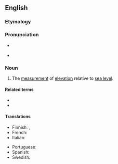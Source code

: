 ==English==
{{wikipedia}}

===Etymology===
{{confix|en|hypso|metry}}

===Pronunciation===
* {{a|UK}} {{IPA|en|/hɪpˈsɒm.ə.tɹi/}}
* {{a|US}} {{IPA|en|/hɪpˈsɑm.ə.tɹi/}}

===Noun===
{{en-noun|-}}

# The [[measurement]] of [[elevation]] relative to [[sea level]].

====Related terms====
* {{l|en|hypsometric}}
* {{l|en|hypsometer}}

====Translations====
{{trans-top|measurement of elevation relative to sea level}}
* Finnish: {{t|fi|hypsometria}}, {{t+|fi|korkeudenmittaus}}
* French: {{t+|fr|hypsométrie|f}}
* Italian: {{t|it|ipsometria|f}}
{{trans-mid}}
* Portuguese: {{t|pt|hipsometria|f}}
* Spanish: {{t|es|hipsometría|f}}
* Swedish: {{t|sv|hypsometri|c}}
{{trans-bottom}}